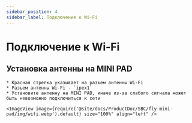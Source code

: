 ```yaml
---
sidebar_position: 4
sidebar_label: Подключение к Wi-Fi
---
```




# Подключение к Wi-Fi

## Установка антенны на MINI PAD

    * Красная стрелка указывает на разъем антенны Wi-Fi
    * Разъем антенны Wi-Fi - `ipex1`
    * Установите антенну на MINI PAD, иначе из-за слабого сигнала может быть невозможно подключиться к сети

    <ImageView image={require('@site/docs/ProductDoc/SBC/fly-mini-pad/img/wifi.webp').default} size="100%" align="left" />  

<WIFI />